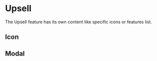 
# Upsell

The Upsell feature has its own content like specific icons or features list.

## Icon

<Canvas>
    <Story id="components-upsell--icon" />
</Canvas>

## Modal

<Canvas>
    <Story id="components-upsell--basic" />
</Canvas>

